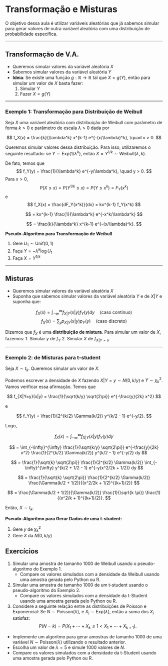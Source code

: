 # Transformação e Misturas

O objetivo dessa aula é utilizar variáveis aleatórias que já sabemos simular para gerar valores de outra variável aleatória com uma distribuição de probabilidade específica.

---

## Transformação de V.A.

- Queremos simular valores da variável aleatória $X$
- Sabemos simular valores da variável aleatória $Y$
- **Ideia**: Se existe uma função $g : \mathbb{R} \to \mathbb{R}$ tal que $X = g(Y)$, então para simular um valor de $X$ basta fazer:
  1. Simular $Y$
  2. Fazer $X = g(Y)$

---

### Exemplo 1: Transformação para Distribuição de Weibull

Seja $X$ uma variável aleatória com distribuição de Weibull com parâmetro de forma $k > 0$ e parâmetro de escala $\lambda > 0$ dada por

$$
f_X(x) = \frac{k}{\lambda^k} x^{k-1} e^{-(x/\lambda)^k}, \quad x > 0.
$$

Queremos simular valores dessa distribuição. Para isso, utilizaremos o seguinte resultado: se $Y \sim \text{Exp}(1/\lambda^k)$, então $X = Y^{1/k} \sim \text{Weibull}(\lambda, k)$.

De fato, temos que
$$
f_Y(y) = \frac{1}{\lambda^k} e^{-y/\lambda^k}, \quad y > 0.
$$
Para $x > 0$,
$$
P(X \leq x) = P(Y^{1/k} \leq x) = P(Y \leq x^k) = F_Y(x^k)
$$
e
$$
f_X(x) = \frac{dF_Y(x^k)}{dx} = kx^{k-1} f_Y(x^k)
$$

$$
= kx^{k-1} \frac{1}{\lambda^k} e^{-x^k/\lambda^k}
$$

$$
= \frac{k}{\lambda^k} x^{k-1} e^{-(x/\lambda)^k}.
$$


**Pseudo-Algoritmo para Transformação de Weibull**

1. Gere $U_1 \sim \text{Unif}(0, 1)$
2. Faça $Y = -\lambda^k \log U_1$
3. Faça $X = Y^{1/k}$

---

## Misturas

- Queremos simular valores da variável aleatória $X$
- Suponha que sabemos simular valores da variável aleatória $Y$ e de $X | Y$ e suponha que:

$$
f_X(x) = \int_{-\infty}^{\infty} f_{X|Y}(x|y) f_Y(y) dy \quad \text{(caso contínuo)}
$$
$$
f_X(x) = \sum_y p_{X|Y}(x|y) p_Y(y) \quad \text{(caso discreto)}
$$

Dizemos que $f_X$ é uma **distribuição de mistura**.
Para simular um valor de $X$, fazemos:
  1. Simular $y$ de $f_Y$
  2. Simular $X$ de $f_{X|Y=y}$

---

### Exemplo 2: de Misturas para t-student

Seja $X \sim t_k$. Queremos simular um valor de $X$.

Podemos escrever a densidade de $X$ fazendo $X | Y = y \sim N(0, k/y)$ e $Y \sim \chi^2_k$. Vamos verificar essa afirmação. Temos que

$$
f_{X|Y=y}(x|y) = \frac{1}{\sqrt{k/y} \sqrt{2\pi}} e^{-\frac{y}{2k} x^2}
$$

e

$$
f_Y(y) = \frac{1}{2^{k/2} \Gamma(k/2)} y^{k/2 - 1} e^{-y/2}.
$$

Logo,

$$
f_X(x) = \int_{-\infty}^{\infty} f_{X|Y}(x|y) f_Y(y) dy
$$

$$
= \int_{-\infty}^{\infty} \frac{1}{\sqrt{k/y} \sqrt{2\pi}} e^{-\frac{y}{2k} x^2} \frac{1}{2^{k/2} \Gamma(k/2)} y^{k/2 - 1} e^{-y/2} dy
$$

$$
= \frac{1}{\sqrt{k} \sqrt{2\pi}} \frac{1}{2^{k/2} \Gamma(k/2)} \int_{-\infty}^{\infty} y^{k/2 + 1/2 - 1} e^{-y(x^2/2k + 1/2)} dy
$$

$$
= \frac{1}{\sqrt{k} \sqrt{2\pi}} \frac{1}{2^{k/2} \Gamma(k/2)} \frac{\Gamma(k/2 + 1/2)}{(x^2/2k + 1/2)^{(k+1)/2}}
$$

$$
= \frac{\Gamma(k/2 + 1/2)}{\Gamma(k/2)} \frac{1}{\sqrt{k \pi}} \frac{1}{(x^2/k + 1)^{(k+1)/2}}.
$$

Então, $X \sim t_k$.



**Pseudo-Algoritmo para Gerar Dados de uma t-student:**

1. Gere $y$ de $\chi^2_k$
2. Gere $X$ da $N(0, k/y)$


## Exercícios

1. Simular uma amostra de tamanho 1000 de Weibull usando o pseudo-algoritmo  do Exemplo 1. 
   - Compare os valores simulados com a densidade da Weibull usando uma amostra gerada pelo Python ou R.

2. Simular uma amostra de tamanho 1000 de um t-student usando o pseudo-algoritmo do Exemplo 2.
   - Compare os valores simulados com a densidade da t-Student usando uma amostra gerada pelo Python ou R.
   
3. Considere a seguinte relação entre as distribuições de Poisson e Exponencial:
Se $N \sim \text{Poisson}(\lambda)$, e $X_i \sim \text{Exp}(\lambda)$, então a soma dos $X_i$ satisfaz:
$$
P(N = k) = P\left(X_1 + \cdots + X_k \leq 1 < X_1 + \cdots + X_{k+1}\right).
$$

- Implemente um algoritmo para gerar amostras de tamanho 1000 de uma variável $N \sim \text{Poisson}(\lambda)$ utilizando o resultado anterior.
- Escolha um valor de $\lambda = 5$ e simule 1000 valores de $N$.
- Compare os valores simulados com a densidade da t-Student usando uma amostra gerada pelo Python ou R.
